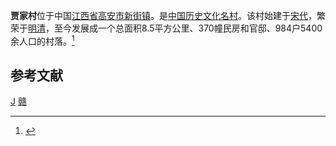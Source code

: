 '''贾家村'''位于中国[[江西省|江西省]][[高安市|高安市]][[新街镇_(高安市)|新街镇]]。是[[中国历史文化名村|中国历史文化名村]]。该村始建于[[宋代|宋代]]，繁荣于[[明|明]][[清|清]]，至今发展成一个总面积8.5平方公里、370幢民房和官邸、984户5400余人口的村落。<ref>{{Cite web |url=http://www.sozhen.com/default/newsarticlecon_231_430.html |title=感受高安千年古村魅力 |access-date=2010-08-22 |archive-date=2007-11-06 |archive-url=https://web.archive.org/web/20071106132109/http://www.sozhen.com/default/newsarticlecon_231_430.html |dead-url=no }}</ref>

==参考文献==
{{reflist}}
{{中国历史文化名村}}
{{coord|28|11|51|N|115|21|48|E|display=title|scale:100000}}

[[Category:高安市|J]]
[[Category:中国历史文化名村|赣]]
